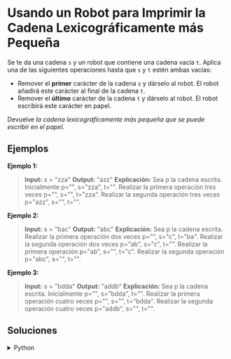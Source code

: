 # Usando un Robot para Imprimir la Cadena Lexicográficamente más Pequeña

Se te da una cadena `s` y un robot que contiene una cadena vacía `t`. Aplica una de las siguientes operaciones hasta que `s` y `t` estén ambas vacías:

- Remover el **primer** carácter de la cadena `s` y dárselo al robot. El robot añadirá este carácter al final de la cadena `t`.
- Remover el **último** carácter de la cadena `t` y dárselo al robot. El robot escribirá este carácter en papel.

Devuelve *la cadena lexicográficamente más pequeña que se puede escribir en el papel.*

## Ejemplos

**Ejemplo 1:**
> **Input:** s = "zza"
> **Output:** "azz"
> **Explicación:** Sea p la cadena escrita.
> Inicialmente p="", s="zza", t="".
> Realizar la primera operación tres veces p="", s="", t="zza".
> Realizar la segunda operación tres veces p="azz", s="", t="".

**Ejemplo 2:**
> **Input:** s = "bac"
> **Output:** "abc"
> **Explicación:** Sea p la cadena escrita.
> Realizar la primera operación dos veces p="", s="c", t="ba".
> Realizar la segunda operación dos veces p="ab", s="c", t="".
> Realizar la primera operación p="ab", s="", t="c".
> Realizar la segunda operación p="abc", s="", t="".

**Ejemplo 3:**
> **Input:** s = "bdda"
> **Output:** "addb"
> **Explicación:** Sea p la cadena escrita.
> Inicialmente p="", s="bdda", t="".
> Realizar la primera operación cuatro veces p="", s="", t="bdda".
> Realizar la segunda operación cuatro veces p="addb", s="", t="".

## Soluciones

<details>
    <summary>Python</summary>
```python
class Solution:
    def smallest(self, right_freq):
        for i in range(26):
            if right_freq[i] > 0:
                return chr(97 + i)
        return 'z'

    def robotWithString(self, s: str) -> str:
        n = len(s)
        right_freq = [0] * 26
        for c in s:
            right_freq[ord(c) - ord('a')] += 1

        t = []
        res = []
        pos = 0
        while pos < n:
            t.append(s[pos])
            right_freq[ord(s[pos]) - ord('a')] -= 1

            while t and ord(t[-1]) <= ord(self.smallest(right_freq)):
                res.append(t.pop())
            pos += 1
        return ''.join(res)
```
</details>